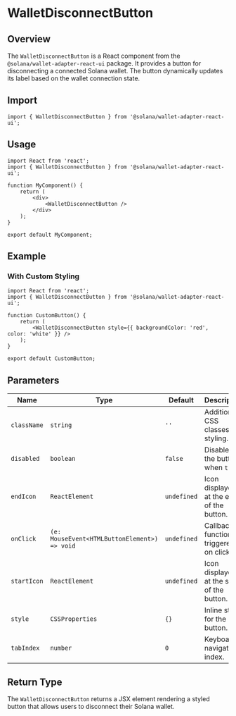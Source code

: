 # WalletDisconnectButton

## Overview
The `WalletDisconnectButton` is a React component from the `@solana/wallet-adapter-react-ui` package. It provides a button for disconnecting a connected Solana wallet. The button dynamically updates its label based on the wallet connection state.

## Import
```tsx
import { WalletDisconnectButton } from '@solana/wallet-adapter-react-ui';
```

## Usage
```tsx
import React from 'react';
import { WalletDisconnectButton } from '@solana/wallet-adapter-react-ui';

function MyComponent() {
    return (
        <div>
            <WalletDisconnectButton />
        </div>
    );
}

export default MyComponent;
```

## Example
### With Custom Styling
```tsx
import React from 'react';
import { WalletDisconnectButton } from '@solana/wallet-adapter-react-ui';

function CustomButton() {
    return (
        <WalletDisconnectButton style={{ backgroundColor: 'red', color: 'white' }} />
    );
}

export default CustomButton;
```

## Parameters
| Name  | Type      | Default | Description |
|--------|-----------|-----------|-------------|
| `className` | `string` | `''` | Additional CSS classes for styling. |
| `disabled` | `boolean` | `false` | Disables the button when `true`. |
| `endIcon` | `ReactElement` | `undefined` | Icon displayed at the end of the button. |
| `onClick` | `(e: MouseEvent<HTMLButtonElement>) => void` | `undefined` | Callback function triggered on click. |
| `startIcon` | `ReactElement` | `undefined` | Icon displayed at the start of the button. |
| `style` | `CSSProperties` | `{}` | Inline styles for the button. |
| `tabIndex` | `number` | `0` | Keyboard navigation index. |

## Return Type
The `WalletDisconnectButton` returns a JSX element rendering a styled button that allows users to disconnect their Solana wallet.

